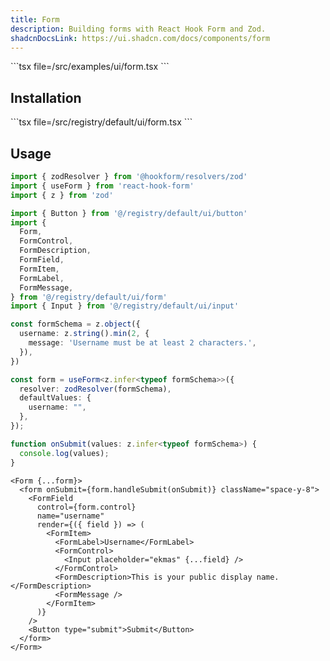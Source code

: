 ```yaml
---
title: Form
description: Building forms with React Hook Form and Zod.
shadcnDocsLink: https://ui.shadcn.com/docs/components/form
---
```


<ComponentPreview component="form">
  ```tsx file=<rootDir>/src/examples/ui/form.tsx
  ```
</ComponentPreview>

## Installation

<Installation component="form">
  ```tsx file=<rootDir>/src/registry/default/ui/form.tsx
  ```
</Installation>

## Usage

```ts
import { zodResolver } from '@hookform/resolvers/zod'
import { useForm } from 'react-hook-form'
import { z } from 'zod'

import { Button } from '@/registry/default/ui/button'
import {
  Form,
  FormControl,
  FormDescription,
  FormField,
  FormItem,
  FormLabel,
  FormMessage,
} from '@/registry/default/ui/form'
import { Input } from '@/registry/default/ui/input'
```

```ts
const formSchema = z.object({
  username: z.string().min(2, {
    message: 'Username must be at least 2 characters.',
  }),
})

const form = useForm<z.infer<typeof formSchema>>({
  resolver: zodResolver(formSchema),
  defaultValues: {
    username: "",
  },
});

function onSubmit(values: z.infer<typeof formSchema>) {
  console.log(values);
}
```

```tsx
<Form {...form}>
  <form onSubmit={form.handleSubmit(onSubmit)} className="space-y-8">
    <FormField
      control={form.control}
      name="username"
      render={({ field }) => (
        <FormItem>
          <FormLabel>Username</FormLabel>
          <FormControl>
            <Input placeholder="ekmas" {...field} />
          </FormControl>
          <FormDescription>This is your public display name.</FormDescription>
          <FormMessage />
        </FormItem>
      )}
    />
    <Button type="submit">Submit</Button>
  </form>
</Form>
```